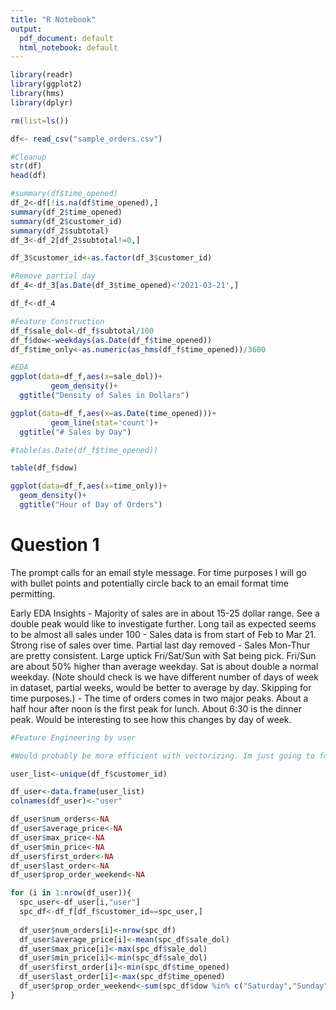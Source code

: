 ```yaml
---
title: "R Notebook"
output:
  pdf_document: default
  html_notebook: default
---
```



```r
library(readr)
library(ggplot2)
library(hms)
library(dplyr)

rm(list=ls())
```

```r
df<- read_csv("sample_orders.csv")

```

```r
#Cleanup
str(df)
head(df)

#summary(df$time_opened)
df_2<-df[!is.na(df$time_opened),]
summary(df_2$time_opened)
summary(df_2$customer_id)
summary(df_2$subtotal)
df_3<-df_2[df_2$subtotal!=0,]

df_3$customer_id<-as.factor(df_3$customer_id)

#Remove partial day
df_4<-df_3[as.Date(df_3$time_opened)<'2021-03-21',]

df_f<-df_4
```

```r
#Feature Construction
df_f$sale_dol<-df_f$subtotal/100
df_f$dow<-weekdays(as.Date(df_f$time_opened))
df_f$time_only<-as.numeric(as_hms(df_f$time_opened))/3600
```


```r
#EDA
ggplot(data=df_f,aes(x=sale_dol))+
         geom_density()+
  ggtitle("Density of Sales in Dollars")

ggplot(data=df_f,aes(x=as.Date(time_opened)))+
         geom_line(stat='count')+
  ggtitle("# Sales by Day")

#table(as.Date(df_f$time_opened))

table(df_f$dow)

ggplot(data=df_f,aes(x=time_only))+
  geom_density()+
  ggtitle("Hour of Day of Orders")

```
# Question 1

The prompt calls for an email style message. For time purposes I will go with bullet points and potentially circle back to an email format time permitting.

Early EDA Insights 
- Majority of sales are in about 15-25 dollar range. See a double peak would like to investigate further. Long tail as expected seems to be almost all sales under 100
- Sales data is from start of Feb to Mar 21. Strong rise of sales over time. Partial last day removed
- Sales Mon-Thur are pretty consistent. Large uptick Fri/Sat/Sun with Sat being pick. Fri/Sun are about 50% higher than average weekday. Sat is about double a normal weekday. (Note should check is we have different number of days of week in dataset, partial weeks, would be better to average by day. Skipping for time purposes.)
- The time of orders comes in two major peaks. About a half hour after noon is the first peak for lunch. About 6:30 is the dinner peak. Would be interesting to see how this changes by day of week.


```r
#Feature Engineering by user

#Would probably be more efficient with vectorizing. Im just going to for loop it so I can make faster. Data is small enough

user_list<-unique(df_f$customer_id)

df_user<-data.frame(user_list)
colnames(df_user)<-"user"

df_user$num_orders<-NA
df_user$average_price<-NA
df_user$max_price<-NA
df_user$min_price<-NA
df_user$first_order<-NA
df_user$last_order<-NA
df_user$prop_order_weekend<-NA

for (i in 1:nrow(df_user)){
  spc_user<-df_user[i,"user"]
  spc_df<-df_f[df_f$customer_id==spc_user,]
  
  df_user$num_orders[i]<-nrow(spc_df)
  df_user$average_price[i]<-mean(spc_df$sale_dol)
  df_user$max_price[i]<-max(spc_df$sale_dol)
  df_user$min_price[i]<-min(spc_df$sale_dol)
  df_user$first_order[i]<-min(spc_df$time_opened)
  df_user$last_order[i]<-max(spc_df$time_opened)
  df_user$prop_order_weekend<-sum(spc_df$dow %in% c("Saturday","Sunday"))/length(spc_df$dow)
}

```

